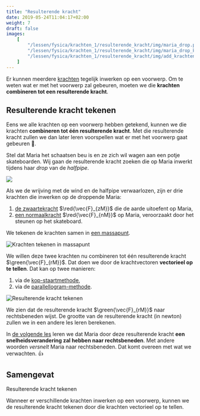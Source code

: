 ```yaml
---
title: "Resulterende kracht"
date: 2019-05-24T11:04:17+02:00
weight: 7
draft: false
images:
    [
        "/lessen/fysica/krachten_1/resulterende_kracht/img/maria_drop.png",
        "/lessen/fysica/krachten_1/resulterende_kracht/img/maria_drop_krachten.png",
        "/lessen/fysica/krachten_1/resulterende_kracht/img/add_krachten.png",
    ]
---
```


Er kunnen meerdere [krachten](intro) tegelijk inwerken op een voorwerp. Om
te weten wat er met het voorwerp zal gebeuren, moeten we die **krachten
combineren tot een resulterende kracht**.

## Resulterende kracht tekenen

Eens we alle krachten op een voorwerp hebben getekend, kunnen we die krachten
**combineren tot één resulterende kracht**. Met die resulterende kracht zullen
we dan later leren voorspellen wat er met het voorwerp gaat gebeuren 🔮.

Stel dat Maria het schaatsen beu is en ze zich wil wagen aan een potje
skateboarden. Wij gaan de resulterende kracht zoeken die op Maria inwerkt
tijdens haar _drop_ van de _halfpipe_.

![](img/maria_drop.png)

Als we de wrijving met de wind en de halfpipe verwaarlozen, zijn er drie
krachten die inwerken op de droppende Maria:

1. [de zwaartekracht](zwaartekracht) $\red{\vec{F}_{zM}}$ die de aarde uitoefent
   op Maria,
2. [een normaalkracht](normaalkracht) $\red{\vec{F}_{nM}}$ op Maria, veroorzaakt door
   het steunen op het skateboard.

We tekenen de krachten samen in [een
massapunt](kracht_op_voorwerp/#leg-alle-krachten-samen-in-een-massapunt).

![Krachten tekenen in massapunt](img/maria_drop_krachten.png)

We willen deze twee krachten nu combineren tot één resulterende kracht
$\green{\vec{F}_{rM}}$. Dat doen we door de krachtvectoren **vectorieel op te tellen**.
Dat kan op twee manieren:

1. via de
   [kop-staartmethode](../../wiskunde/vector_1/grafisch_optellen/#kop-staartmethode),
2. via de [parallellogram-methode](../../wiskunde/vector_1/grafisch_optellen/#parallellogram-methode).

![Resulterende kracht tekenen](img/add_krachten.png)

We zien dat de resulterende kracht $\green{\vec{F}_{rM}}$ naar rechtsbeneden wijst.
De grootte van de resulterende kracht <Mute>(in newton)</Mute> zullen we in een
andere les leren berekenen.

In [de volgende les](snelheidsverandering) leren we dat Maria door deze
resulterende kracht **een snelheidsverandering zal hebben naar rechtsbeneden**.
Met andere woorden _versnelt_ Maria naar rechtsbeneden. Dat komt overeen met wat
we verwachten. 👍

## Samengevat

<Attention>

Resulterende kracht tekenen

Wanneer er verschillende krachten inwerken op een voorwerp, kunnen we de
resulterende kracht tekenen door die krachten vectorieel op te tellen.
</Attention>
